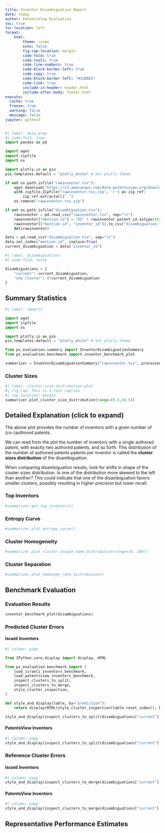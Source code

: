 ```yaml
---
title: Inventor Disambiguation Report
date: today
author: PatentsView-Evaluation
toc: true
toc-location: left
format:
    html:
        theme: cosmo
        echo: false
        fig-cap-location: margin
        code-fold: true
        code-tools: true
        code-line-numbers: true
        code-block-border-left: true
        code-copy: true
        code-block-border-left: "#31BAE9"
        code-link: true
        include-in-header: header.html
        include-after-body: footer.html
execute:
  cache: true
  freeze: true
  warning: false
  message: false
jupyter: python3
---
```


<!--
## Data Preparation

First, we prepare the disambiguation result data to evaluate. We consider the current PatentsView disambiguation, obtained from the `rawinventor.tsv` data file, as well as one trivial disambiguation where all inventor mentions are clustered together.

The code below reads the disambiguation result from `rawinventor.tsv`. A disambiguation result is defined as a pandas Series with an index representing mention IDs and values representing cluster assignement.

Mention IDs are standardized to be of the form `<OFFICE><PATENT_NUMBER>-<INVENTOR_SEQUENCE>`, where OFFICE is the patent issuer office abbreviation (e.g. "US" or "EPO"), PATENT_NUMBER is the standard patent number form, and INVENTOR_SEQUENCE is the inventor's position on the given patent, starting from 0. For example, the mention ID
> US5811073-0
represents the first listed inventor on US patent number 5811073.
-->
```python
#| label: data-prep
#| code-fold: true
import pandas as pd

import wget
import zipfile
import os

import plotly.io as pio
pio.templates.default = "plotly_white" # Set plotly theme

if not os.path.isfile("rawinventor.tsv"):
    wget.download("https://s3.amazonaws.com/data.patentsview.org/download/rawinventor.tsv.zip")
    with zipfile.ZipFile("rawinventor.tsv.zip", 'r') as zip_ref:
        zip_ref.extractall(".")
    os.remove("rawinventor.tsv.zip")

if not os.path.isfile("disambiguation.tsv"):
    rawinventor = pd.read_csv("rawinventor.tsv", sep="\t")
    rawinventor["mention-id"] = "US" + rawinventor.patent_id.astype(str) + "-" + rawinventor.sequence.astype(str)
    rawinventor[["mention-id", "inventor_id"]].to_csv("disambiguation.tsv", sep="\t", index=False)
    del(rawinventor)

data = pd.read_csv("disambiguation.tsv", sep="\t")
data.set_index("mention-id", inplace=True)
current_disambiguation = data["inventor_id"]
```

<!--
Next, we define a dictionary describing the two disambiguations to compare, i.e. the "current" disambiguation and the "one cluster" trivial disambiguation.-->

```python
#| label: disambiguations
#| code-fold: false

disambiguations = {
    "current": current_disambiguation,
    "one cluster": 0*current_disambiguation
}
```

<!--
We can now generate the disambiguation report using `disambiguations` and `rawinventor.tsv` as the input.
-->

## Summary Statistics

```python
#| label: imports

import wget
import zipfile
import os

import plotly.io as pio
pio.templates.default = "plotly_white" # Set plotly theme

from pv_evaluation.summary import InventorDisambiguationSummary
from pv_evaluation.benchmark import inventor_benchmark_plot

summarizer = InventorDisambiguationSummary("rawinventor.tsv", processed_data_dir=".", name="current disambiguation")
```

::: {.panel-tabset}

### Cluster Sizes

```python
#| label: cluster-size-distribution-plot
#| fig-cap: This is a test caption
#| cap-location: margin
summarizer.plot_cluster_size_distribution(range=(0.5,10.5))
```

:::{.callout-tip collapse="true"}

## Detailed Explanation (click to expand)

The above plot provides the number of inventors with a given number of (co-)authored patents. 

We can read from the plot the number of inventors with a single authored patent, with exactly two authored patents, and so forth. This distribution of the number of authored patents patents per inventor is called the **cluster sizes distribution** of the disambiguation.

When comparing disambiguation results, look for shifts in shape of the cluster sizes distribution. Is one of the distribution more skewed to the left than another? This could indicate that one of the disambiguation favors smaller clusters, possibly resulting in higher precision but lower recall.

:::

### Top Inventors

```python
#summarizer.get_top_inventors()
```

### Entropy Curve

```python
#summarizer.plot_entropy_curve()
```

### Cluster Homogeneity


```python
#summarizer.plot_cluster_unique_name_distribution(range=(0, 100))
```

### Cluster Separation

```python
#summarizer.plot_homonymy_rate_distribution()
```

:::

## Benchmark Evaluation

::: {.panel-tabset}

### Evaluation Results

```python
inventor_benchmark_plot(disambiguations)
```

### Predicted Cluster Errors

::: {.panel-tabset}

#### Israeli Inventors

```python
#| column: page

from IPython.core.display import display, HTML

from pv_evaluation.benchmark import (
    load_israeli_inventors_benchmark,
    load_patentsview_inventors_benchmark,
    inspect_clusters_to_split,
    inspect_clusters_to_merge,
    style_cluster_inspection,
)

def style_and_display(table, by="prediction"):
    return display(HTML(style_cluster_inspection(table.reset_index(), by=by).hide_index().to_html()))

style_and_display(inspect_clusters_to_split(disambiguations["current"], load_israeli_inventors_benchmark()), by="prediction")
```


#### PatentsView Inventors

```python
#| column: page
style_and_display(inspect_clusters_to_split(disambiguations["current"], load_patentsview_inventors_benchmark()), by="prediction")
```

:::

### Reference Cluster Errors

::: {.panel-tabset}

#### Israeli Inventors

```python
#| column: page
style_and_display(inspect_clusters_to_merge(disambiguations["current"], load_israeli_inventors_benchmark()), by="reference")
```


#### PatentsView Inventors

```python
#| column: page
style_and_display(inspect_clusters_to_merge(disambiguations["current"], load_patentsview_inventors_benchmark()), by="reference")
``` 

:::

:::

## Representative Performance Estimates



